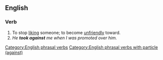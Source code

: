 ==English==

===Verb===
{{head|en|verb}}

# To stop [[like|liking]] someone; to become [[unfriendly]] toward.
# ''He '''took against''' me when I was promoted over him.''

[[Category:English phrasal verbs]]
[[Category:English phrasal verbs with particle (against)]]